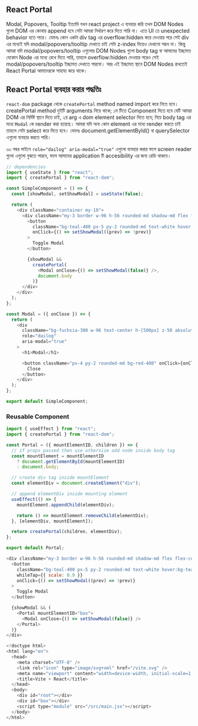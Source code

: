 ## React Portal

Modal, Popovers, Tooltip ইত্যাদি যখন react project এ ব্যবহার করি তখন DOM Nodes গুলো DOM এর কোথায় append হবে সেটা আমরা নির্ধারণ করে দিতে পারি না। এতে UI তে unexpected behavior হতে পারে। যেমনঃ কোন একটা div tag এর overflow:hidden করে দেওয়ার পরে সেই div এর মধ্যেই যদি modal/popovers/tooltip দেখাতে চাই সেটা z-index দিয়েও দেখানো সম্ভব না। কিন্তু আমরা যদি modal/popovers/tooltip এগুলোর DOM Nodes গুলো body tag বা আমাদের ইচ্ছামত যেকোন Node এর মধ্যে রেখে দিতে পারি, তাহলে overflow:hidden দেওয়ার পরেও সেই modal/popovers/tooltip ইচ্ছামত দেখাতে পারবো। আর এই ইচ্ছামত স্থানে DOM Nodes রাখতেই React Portal আমাদেরকে সাহায্য করে থাকে।

## React Portal ব্যবহার করার পদ্ধতিঃ

`react-dom` package থেকে `createPortal` method named import করে নিতে হবে। createPortal method দুইটি arguments নিয়ে থাকে; ১ম টিতে Component দিতে হবে যেটি আমরা DOM এর নির্দিষ্ট স্থানে দিতে চাই, ২য় arg এ dom element selector দিতে হবে; নিচে body tag এর মধ্যে `Modal` কে render করা হয়েছে। আমরা যদি অন্য কোন element এর মধ্যে render করতে চাই তাহলে সেটা select করে দিতে হবে। যেমনঃ document.getElementById() বা querySelector এগুলো ব্যবহার করতে পারি।

৩০ নম্বর লাইনে `role="dailog" aria-modal="true"` এগুলো ব্যবহার করার ফলে screen reader গুলো এগুলো বুঝতে পারবে, ফলে আমাদের application টি accesibility এর জন্য রেডি থাকবে।

```js copy showLineNumbers {3, 19-22, 30}
// dependencies
import { useState } from "react";
import { createPortal } from "react-dom";

const SimpleComponent = () => {
  const [showModal, setShowModal] = useState(false);

  return (
    <div className="container my-10">
      <div className="my-3 border w-96 h-56 rounded-md shadow-md flex flex-col items-center p-2 gap-y-2 relative overflow-hidden">
        <button
          className="bg-teal-400 px-5 py-2 rounded-md text-white hover:bg-teal-500"
          onClick={() => setShowModal((prev) => !prev)}
        >
          Toggle Modal
        </button>

        {showModal &&
          createPortal(
            <Modal onClose={() => setShowModal(false)} />,
            document.body
          )}
      </div>
    </div>
  );
};

const Modal = ({ onClose }) => {
  return (
    <div
      className="bg-fuchsia-300 w-96 text-center h-[500px] z-50 absolute top-10 right-0"
      role="dailog"
      aria-modal="true"
    >
      <h1>Modal</h1>

      <button className="px-4 py-2 rounded-md bg-red-400" onClick={onClose}>
        Close
      </button>
    </div>
  );
};

export default SimpleComponent;
```

### Reusable Component

```js copy showLineNumbers filename="Portal.jsx" {}
import { useEffect } from "react";
import { createPortal } from "react-dom";

const Portal = ({ mountElementID, children }) => {
  // if props passed then use othersize add node inside body tag
  const mountElement = mountElementID
    ? document.getElementById(mountElementID)
    : document.body;

  // create div tag inside mountElement
  const elementDiv = document.createElement("div");

  // append elementDiv inside mounting element
  useEffect(() => {
    mountElement.appendChild(elementDiv);

    return () => mountElement.removeChild(elementDiv);
  }, [elementDiv, mountElement]);

  return createPortal(children, elementDiv);
};

export default Portal;
```

```js showLineNumbers copy {11-13}
<div className="my-3 border w-96 h-56 rounded-md shadow-md flex flex-col items-center p-2 gap-y-2 relative overflow-hidden">
  <button
    className="bg-teal-400 px-5 py-2 rounded-md text-white hover:bg-teal-500"
    whileTap={{ scale: 0.9 }}
    onClick={() => setShowModal((prev) => !prev)}
  >
    Toggle Modal
  </button>

  {showModal && (
    <Portal mountElementID="box">
      <Modal onClose={() => setShowModal(false)} />
    </Portal>
  )}
</div>
```

```js copy showLineNumbers filename="index.html" {11}
<!doctype html>
<html lang="en">
  <head>
    <meta charset="UTF-8" />
    <link rel="icon" type="image/svg+xml" href="/vite.svg" />
    <meta name="viewport" content="width=device-width, initial-scale=1.0" />
    <title>Vite + React</title>
  </head>
  <body>
    <div id="root"></div>
    <div id="box"></div>
    <script type="module" src="/src/main.jsx"></script>
  </body>
</html>
```
